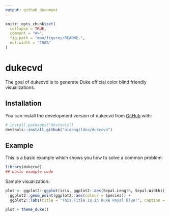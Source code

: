 ```yaml
---
output: github_document
---
```


<!-- README.md is generated from README.Rmd. Please edit that file -->

```r
knitr::opts_chunk$set(
  collapse = TRUE,
  comment = "#>",
  fig.path = "man/figures/README-",
  out.width = "100%"
)
```

# dukecvd

<!-- badges: start -->
<!-- badges: end -->

The goal of dukecvd is to generate Duke official color blind friendly visualizations.

## Installation

You can install the development version of dukecvd from [GitHub](https://github.com/) with:

``` r
# install.packages("devtools")
devtools::install_github("aidangildea/dukecvd")
```

## Example

This is a basic example which shows you how to solve a common problem:

```r
library(dukecvd)
## basic example code
```

Sample visualization:

```r
plot <- ggplot2::ggplot(iris, ggplot2::aes(Sepal.Length, Sepal.Width)) +
  ggplot2::geom_point(ggplot2::aes(colour = Species)) +
  ggplot2::labs(title = "This Title is in Duke Royal Blue!", caption = "This caption is in Duke Navy Blue!", x = "This is copper!", y = "This is Persimmon!")

plot + theme_duke()
```
